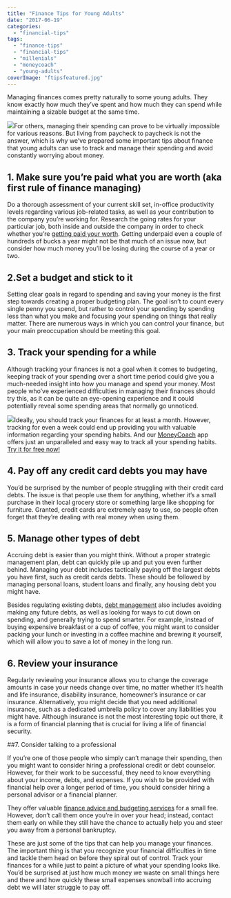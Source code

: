 ```yaml
---
title: "Finance Tips for Young Adults"
date: "2017-06-19"
categories: 
  - "financial-tips"
tags: 
  - "finance-tips"
  - "financial-tips"
  - "millenials"
  - "moneycoach"
  - "young-adults"
coverImage: "ftipsfeatured.jpg"
---
```


Managing finances comes pretty naturally to some young adults. They know exactly how much they’ve spent and how much they can spend while maintaining a sizable budget at the same time.

![](/images/blog-images/financetips.jpg)For others, managing their spending can prove to be virtually impossible for various reasons. But living from paycheck to paycheck is not the answer, which is why we’ve prepared some important tips about finance that young adults can use to track and manage their spending and avoid constantly worrying about money.

## 1\. Make sure you’re paid what you are worth (aka first rule of finance managing)

Do a thorough assessment of your current skill set, in-office productivity levels regarding various job-related tasks, as well as your contribution to the company you’re working for. Research the going rates for your particular job, both inside and outside the company in order to check whether you’re [getting paid your worth](https://www.forbes.com/sites/lizryan/2015/08/07/how-to-get-paid-what-youre-worth/#3df4332e37fc). Getting underpaid even a couple of hundreds of bucks a year might not be that much of an issue now, but consider how much money you’ll be losing during the course of a year or two.

## 2\.Set a budget and stick to it

Setting clear goals in regard to spending and saving your money is the first step towards creating a proper budgeting plan. The goal isn’t to count every single penny you spend, but rather to control your spending by spending less than what you make and focusing your spending on things that really matter. There are numerous ways in which you can control your finance, but your main preoccupation should be meeting this goal.

## 3\. Track your spending for a while

Although tracking your finances is not a goal when it comes to budgeting, keeping track of your spending over a short time period could give you a much-needed insight into how you manage and spend your money. Most people who’ve experienced difficulties in managing their finances should try this, as it can be quite an eye-opening experience and it could potentially reveal some spending areas that normally go unnoticed.

![](/images/blog-images/mc311.jpg)Ideally, you should track your finances for at least a month. However, tracking for even a week could end up providing you with valuable information regarding your spending habits. And our [MoneyCoach](https://apps.apple.com/app/apple-store/id989642198?pt=118449936&ct=website&mt=8) app offers just an unparalleled and easy way to track all your spending habits. [Try it for free now!](https://apps.apple.com/app/apple-store/id989642198?pt=118449936&ct=website&mt=8)

## 4\. Pay off any credit card debts you may have

You’d be surprised by the number of people struggling with their credit card debts. The issue is that people use them for anything, whether it’s a small purchase in their local grocery store or something large like shopping for furniture. Granted, credit cards are extremely easy to use, so people often forget that they’re dealing with real money when using them.

## 5\. Manage other types of debt

Accruing debt is easier than you might think. Without a proper strategic management plan, debt can quickly pile up and put you even further behind. Managing your debt includes tactically paying off the largest debts you have first, such as credit cards debts. These should be followed by managing personal loans, student loans and finally, any housing debt you might have.

Besides regulating existing debts, [debt management](http://www.investopedia.com/articles/pf/08/debt-management.asp) also includes avoiding making any future debts, as well as looking for ways to cut down on spending, and generally trying to spend smarter. For example, instead of buying expensive breakfast or a cup of coffee, you might want to consider packing your lunch or investing in a coffee machine and brewing it yourself, which will allow you to save a lot of money in the long run.

## 6\. Review your insurance

Regularly reviewing your insurance allows you to change the coverage amounts in case your needs change over time, no matter whether it’s health and life insurance, disability insurance, homeowner’s insurance or car insurance. Alternatively, you might decide that you need additional insurance, such as a dedicated umbrella policy to cover any liabilities you might have. Although insurance is not the most interesting topic out there, it is a form of financial planning that is crucial for living a life of financial security.

##7\. Consider talking to a professional

If you’re one of those people who simply can’t manage their spending, then you might want to consider hiring a professional credit or debt counselor. However, for their work to be successful, they need to know everything about your income, debts, and expenses. If you wish to be provided with financial help over a longer period of time, you should consider hiring a personal advisor or a financial planner.

They offer valuable [finance advice and budgeting services](https://how-strategygroup.com.au/) for a small fee. However, don’t call them once you’re in over your head; instead, contact them early on while they still have the chance to actually help you and steer you away from a personal bankruptcy.

These are just some of the tips that can help you manage your finances. The important thing is that you recognize your financial difficulties in time and tackle them head on before they spiral out of control. Track your finances for a while just to paint a picture of what your spending looks like. You’d be surprised at just how much money we waste on small things here and there and how quickly these small expenses snowball into accruing debt we will later struggle to pay off.